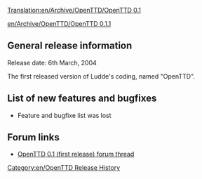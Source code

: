 [[Translation:en/Archive/OpenTTD/OpenTTD 0.1]]
[[Category:en/OpenTTD Release History]]

[[en/Archive/OpenTTD/OpenTTD 0.1.1]]

==General release information==
Release date: 6th March, 2004

The first released version of Ludde's coding, named "OpenTTD".

==List of new features and bugfixes==
*Feature and bugfixe list was lost

==Forum links==
*[http://www.tt-forums.net/viewtopic.php?f=29&t=6559 OpenTTD 0.1 (first release) forum thread]